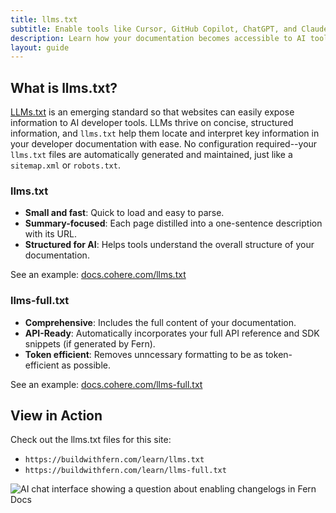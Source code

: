 ```yaml
---
title: llms.txt
subtitle: Enable tools like Cursor, GitHub Copilot, ChatGPT, and Claude to quickly understand your documentation.
description: Learn how your documentation becomes accessible to AI tools using the llms.txt standard. Make your docs AI-friendly.
layout: guide
---
```


## What is llms.txt?
[LLMs.txt](https://llmstxt.org/) is an emerging standard so that websites can easily expose information to AI developer tools. 
LLMs thrive on concise, structured information, and `llms.txt` help them locate and interpret key information in your developer documentation with ease.
No configuration required--your `llms.txt` files are automatically generated and maintained, just like a `sitemap.xml` or `robots.txt`. 

### llms.txt
- **Small and fast**: Quick to load and easy to parse.
- **Summary-focused**: Each page distilled into a one-sentence description with its URL.
- **Structured for AI**: Helps tools understand the overall structure of your documentation.

See an example: [docs.cohere.com/llms.txt](https://docs.cohere.com/llms.txt)

### llms-full.txt
- **Comprehensive**: Includes the full content of your documentation.
- **API-Ready**: Automatically incorporates your full API reference and SDK snippets (if generated by Fern).
- **Token efficient**: Removes unncessary formatting to be as token-efficient as possible.

See an example: [docs.cohere.com/llms-full.txt](https://docs.cohere.com/llms-full.txt)

## View in Action

Check out the llms.txt files for this site:
- `https://buildwithfern.com/learn/llms.txt`
- `https://buildwithfern.com/learn/llms-full.txt`

<Frame>
  <img
    src="/images/llms-txt-example.png"
    alt="AI chat interface showing a question about enabling changelogs in Fern Docs"
    className="rounded-lg border border-gray-200 dark:border-gray-700"
  />
</Frame>

